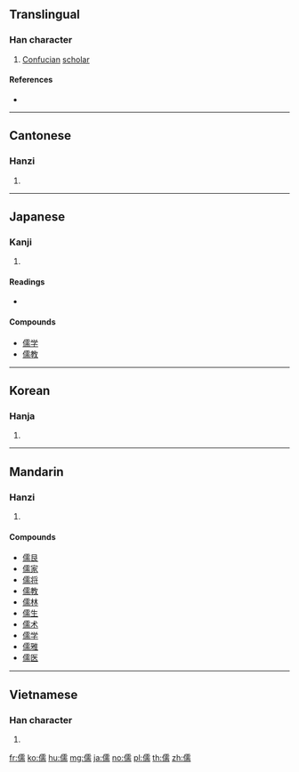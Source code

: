 ==Translingual==

===Han character===
{{Han char|rn=9|rad=人|as=14|sn=16|four=21227|canj=OMBB|ids=⿰亻需}}

# [[Confucian]] [[scholar]]

====References====
* {{Han ref|kx=0119.300|dkj=01220|dj=0253.080|hdz=10230.090|uh=5112|ud=20754|bh=BEA7|bd=48807}}

----

==Cantonese==

===Hanzi===
{{yue-hanzi|jyut=[[jyu4]]|y=yu4}}

# {{defn|lang=yue|sort=人14}}

----

==Japanese==

===Kanji===
{{ja-kanji|grade=c|rs=人14}}

# {{defn|lang=ja|sort=人14}}

====Readings====
* {{ja-readings|goon=[[にゅう]] (nyū) {{non-joyo-reading}}|kanon=[[じゅ]] (ju)|kun=[[やわらか]] (yawaraka), [[うるおす]] (uruosu), [[したがう]] (shitagau)}}

====Compounds====
* [[儒学]]
* [[儒教]]

----

==Korean==

===Hanja===
{{ko-hanja|hangeul=[[유]]|rv=yu|mr=yu}}

# {{defn|lang=ko|sort=人14}}

----

==Mandarin==

===Hanzi===
{{cmn-hanzi|pin=[[rú]] ([[ru2]])|wg=ju<sup>2</sup>}}

# {{defn|lang=cmn|sort=人14}}

====Compounds====
* [[儒艮]]
* [[儒家]]
* [[儒将]]
* [[儒教]]
* [[儒林]]
* [[儒生]]
* [[儒术]]
* [[儒学]]
* [[儒雅]]
* [[儒医]]

----

==Vietnamese==

===Han character===
{{vi-hantu|[[nho]], [[nhu]], [[nhô]]|rs=人14}}

# {{defn|lang=vi|sort=人14}}

[[fr:儒]]
[[ko:儒]]
[[hu:儒]]
[[mg:儒]]
[[ja:儒]]
[[no:儒]]
[[pl:儒]]
[[th:儒]]
[[zh:儒]]